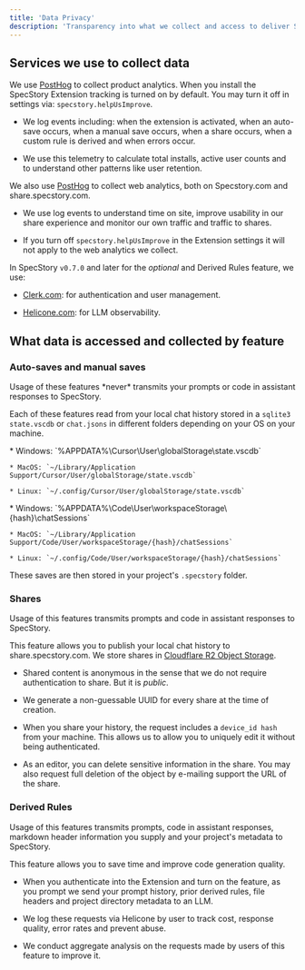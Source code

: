```yaml
---
title: 'Data Privacy'
description: 'Transparency into what we collect and access to deliver SpecStory'
---
```


## Services we use to collect data

We use [PostHog](https://posthog.com/) to collect product analytics. When you install the SpecStory Extension tracking is turned on by default. You may turn it off in settings via: `specstory.helpUsImprove`.

* We log events including: when the extension is activated, when an auto-save occurs, when a manual save occurs, when a share occurs, when a custom rule is derived and when errors occur.

* We use this telemetry to calculate total installs, active user counts and to understand other patterns like user retention.

We also use [PostHog](https://posthog.com/)  to collect web analytics, both on Specstory.com and share.specstory.com.

* We use log events to understand time on site, improve usability in our share experience and monitor our own traffic and traffic to shares.

* If you turn off `specstory.helpUsImprove` in the Extension settings it will not apply to the web analytics we collect.

In SpecStory `v0.7.0` and later for the *optional* and Derived Rules feature, we use:

* [Clerk.com](https://clerk.com/): for authentication and user management.

* [Helicone.com](https://www.helicone.ai/): for LLM observability.

## What data is accessed and collected by feature

### Auto-saves and manual saves

<Check>
  Usage of these features *never* transmits your prompts or code in assistant responses to SpecStory.
</Check>

Each of these features read from your local chat history stored in a `sqlite3 state.vscdb` or `chat.jsons` in different folders depending on your OS on your machine. 

<Tabs>
  <Tab title="Cursor">
    * Windows: `%APPDATA%\Cursor\User\globalStorage\state.vscdb`
    
    * MacOS: `~/Library/Application Support/Cursor/User/globalStorage/state.vscdb`
    
    * Linux: `~/.config/Cursor/User/globalStorage/state.vscdb`
  </Tab>
  <Tab title="VSCode">
    * Windows: `%APPDATA%\Code\User\workspaceStorage\{hash}\chatSessions`
    
    * MacOS: `~/Library/Application Support/Code/User/workspaceStorage/{hash}/chatSessions`
    
    * Linux: `~/.config/Code/User/workspaceStorage/{hash}/chatSessions`
  </Tab>
</Tabs>

These saves are then stored in your project's `.specstory` folder.

### Shares

<Note>
  Usage of this features transmits prompts and code in assistant responses to SpecStory.
</Note>

This feature allows you to publish your local chat history to share.specstory.com. We store shares in [Cloudflare R2 Object Storage](https://www.cloudflare.com/developer-platform/products/r2/).

* Shared content is anonymous in the sense that we do not require authentication to share. But it is *public*.

* We generate a non-guessable UUID for every share at the time of creation.

* When you share your history, the request includes a `device_id hash` from your machine. This allows us to allow you to uniquely edit it without being authenticated.

* As an editor, you can delete sensitive information in the share. You may also request full deletion of the object by e-mailing support the URL of the share.

### Derived Rules

<Note>
  Usage of this features transmits prompts, code in assistant responses, markdown header information you supply and your project's metadata to SpecStory.
</Note>

This feature allows you to save time and improve code generation quality.

* When you authenticate into the Extension and turn on the feature, as you prompt we send your prompt history, prior derived rules, file headers and project directory metadata to an LLM.

* We log these requests via Helicone by user to track cost, response quality, error rates and prevent abuse.

* We conduct aggregate analysis on the requests made by users of this feature to improve it.